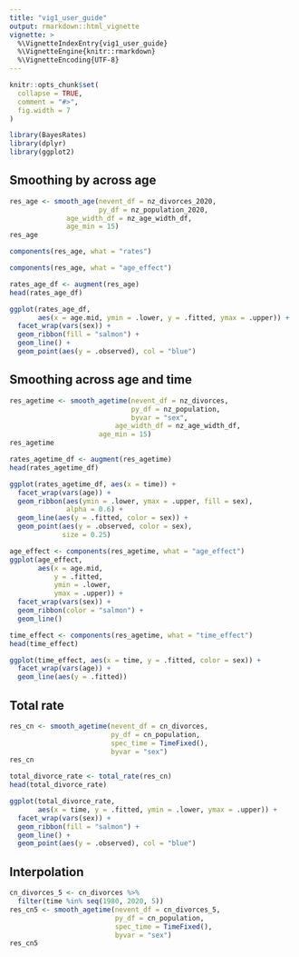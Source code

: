 ```yaml
---
title: "vig1_user_guide"
output: rmarkdown::html_vignette
vignette: >
  %\VignetteIndexEntry{vig1_user_guide}
  %\VignetteEngine{knitr::rmarkdown}
  %\VignetteEncoding{UTF-8}
---
```


```r
knitr::opts_chunk$set(
  collapse = TRUE,
  comment = "#>",
  fig.width = 7
)
```

```r
library(BayesRates)
library(dplyr)
library(ggplot2)
```

## Smoothing by across age

```r
res_age <- smooth_age(nevent_df = nz_divorces_2020,
                      py_df = nz_population_2020,
		      age_width_df = nz_age_width_df,
		      age_min = 15)
res_age
```

```r
components(res_age, what = "rates")
```

```r
components(res_age, what = "age_effect")
```


```r
rates_age_df <- augment(res_age)
head(rates_age_df)
```

```r
ggplot(rates_age_df,
       aes(x = age.mid, ymin = .lower, y = .fitted, ymax = .upper)) +
  facet_wrap(vars(sex)) +
  geom_ribbon(fill = "salmon") +
  geom_line() +
  geom_point(aes(y = .observed), col = "blue")
```

## Smoothing across age and time


```r
res_agetime <- smooth_agetime(nevent_df = nz_divorces,
                              py_df = nz_population,
                              byvar = "sex",
     		              age_width_df = nz_age_width_df,
		              age_min = 15)
res_agetime
```


```r
rates_agetime_df <- augment(res_agetime)
head(rates_agetime_df)
```

```r
ggplot(rates_agetime_df, aes(x = time)) +
  facet_wrap(vars(age)) +
  geom_ribbon(aes(ymin = .lower, ymax = .upper, fill = sex),
              alpha = 0.6) +
  geom_line(aes(y = .fitted, color = sex)) +
  geom_point(aes(y = .observed, color = sex),
             size = 0.25)
```


```r
age_effect <- components(res_agetime, what = "age_effect")
ggplot(age_effect,
       aes(x = age.mid,
           y = .fitted,
           ymin = .lower,
           ymax = .upper)) +
  facet_wrap(vars(sex)) +
  geom_ribbon(color = "salmon") +
  geom_line()
```

```r
time_effect <- components(res_agetime, what = "time_effect") 
head(time_effect)
```

```r
ggplot(time_effect, aes(x = time, y = .fitted, color = sex)) +
  facet_wrap(vars(age)) +
  geom_line(aes(y = .fitted))
```

## Total rate

```r
res_cn <- smooth_agetime(nevent_df = cn_divorces,
                         py_df = cn_population,
                         spec_time = TimeFixed(),
                         byvar = "sex")
res_cn
```

```r
total_divorce_rate <- total_rate(res_cn)  
head(total_divorce_rate)
```

```r
ggplot(total_divorce_rate, 
       aes(x = time, y = .fitted, ymin = .lower, ymax = .upper)) +
  facet_wrap(vars(sex)) +
  geom_ribbon(fill = "salmon") +
  geom_line() +
  geom_point(aes(y = .observed), col = "blue")
```



## Interpolation


```r
cn_divorces_5 <- cn_divorces %>%
  filter(time %in% seq(1980, 2020, 5))
res_cn5 <- smooth_agetime(nevent_df = cn_divorces_5,
                          py_df = cn_population,
                          spec_time = TimeFixed(),
                          byvar = "sex")
res_cn5
```


